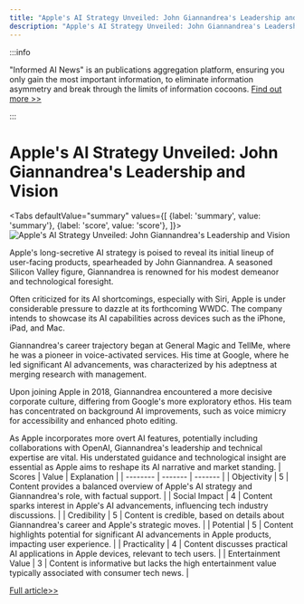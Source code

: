 ```yaml
---
title: "Apple's AI Strategy Unveiled: John Giannandrea's Leadership and Vision"
description: "Apple's AI Strategy Unveiled: John Giannandrea's Leadership and Vision"
---
```



:::info

"Informed AI News" is an publications aggregation platform, ensuring you only gain the most important information, to eliminate information asymmetry and break through the limits of information cocoons.  [Find out more >>](/docs/guides)

:::

# Apple's AI Strategy Unveiled: John Giannandrea's Leadership and Vision


<Tabs
	defaultValue="summary"
	values={[
	{label: 'summary', value: 'summary'},
	{label: 'score', value: 'score'},
]}>
<TabItem value="summary">
<img
  src="https://image.informedainews.com/2024/06/08/AI-S4D-1717825090-0.jpg"
  alt="Apple's AI Strategy Unveiled: John Giannandrea's Leadership and Vision"
/>



Apple's long-secretive AI strategy is poised to reveal its initial lineup of user-facing products, spearheaded by John Giannandrea. A seasoned Silicon Valley figure, Giannandrea is renowned for his modest demeanor and technological foresight.

Often criticized for its AI shortcomings, especially with Siri, Apple is under considerable pressure to dazzle at its forthcoming WWDC. The company intends to showcase its AI capabilities across devices such as the iPhone, iPad, and Mac.

Giannandrea's career trajectory began at General Magic and TellMe, where he was a pioneer in voice-activated services. His time at Google, where he led significant AI advancements, was characterized by his adeptness at merging research with management.

Upon joining Apple in 2018, Giannandrea encountered a more decisive corporate culture, differing from Google's more exploratory ethos. His team has concentrated on background AI improvements, such as voice mimicry for accessibility and enhanced photo editing.

As Apple incorporates more overt AI features, potentially including collaborations with OpenAI, Giannandrea's leadership and technical expertise are vital. His understated guidance and technological insight are essential as Apple aims to reshape its AI narrative and market standing.
</TabItem>
<TabItem value="score">
	| Scores     | Value   | Explanation |
	| -------- | ------- | ------- |
	| Objectivity  | 5    | Content provides a balanced overview of Apple's AI strategy and Giannandrea's role, with factual support.    |
	| Social Impact | 4     | Content sparks interest in Apple's AI advancements, influencing tech industry discussions.    |
	| Credibility    | 5    | Content is credible, based on details about Giannandrea's career and Apple's strategic moves.    |
	| Potential    | 5    | Content highlights potential for significant AI advancements in Apple products, impacting user experience.    |
	| Practicality    | 4    | Content discusses practical AI applications in Apple devices, relevant to tech users.    |
	| Entertainment Value    | 3    | Content is informative but lacks the high entertainment value typically associated with consumer tech news.    |
</TabItem>
</Tabs>

[Full article>>](https://www.cnbc.com/2024/06/07/john-giannandrea-apple-ai.html)
